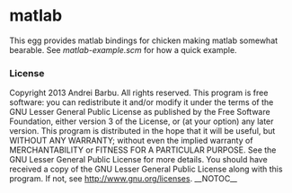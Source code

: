 = matlab =

This egg provides matlab bindings for chicken making matlab somewhat
bearable. See ''matlab-example.scm'' for how a quick example.

=== License ===

Copyright 2013 Andrei Barbu. All rights reserved.
This program is free software: you can redistribute it and/or modify
it under the terms of the GNU Lesser General Public License as published by
the Free Software Foundation, either version 3 of the License, or
(at your option) any later version.
This program is distributed in the hope that it will be useful,
but WITHOUT ANY WARRANTY; without even the implied warranty of
MERCHANTABILITY or FITNESS FOR A PARTICULAR PURPOSE.  See the
GNU Lesser General Public License for more details.
You should have received a copy of the GNU Lesser General Public License
along with this program.  If not, see http://www.gnu.org/licenses.
__NOTOC__
